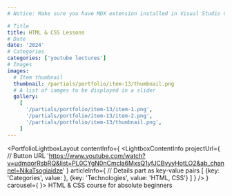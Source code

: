```yaml
---
# Notice: Make sure you have MDX extension installed in Visual Studio Code to see syntax highlighting

# Title
title: HTML & CSS Lessons
# Date
date: '2024'
# Categories
categories: ['youtube lectures']
# Images
images:
  # Item thumbnail
  thumbnail: /partials/portfolio/item-13/thumbnail.png
  # A list of iamges to be displayed in a slider
  gallery:
    [
      '/partials/portfolio/item-13/item-1.png',
      '/partials/portfolio/item-13/item-2.png',
      '/partials/portfolio/item-13/thumbnail.png',
    ]
---
```

<PortfolioLightboxLayout
  contentInfo={
    <LightboxContentInfo
      projectUrl={
        // Button URL
        'https://www.youtube.com/watch?v=udmqorRsbRQ&list=PL0CYgN0nCmcla6MxsQ1yfJCBvyyHotLO2&ab_channel=NikaTsogiaidze'
      }
      articleInfo={
        // Details part as key-value pairs
        [
          {key: 'Categories', value: <CategoriesToText />},
          {key: 'Technologies', value: 'HTML, CSS'}
        ]
      }
    />
  }
  carousel={
    <LightboxCarousel />
}>
HTML & CSS course for absolute beginners
</PortfolioLightboxLayout>
